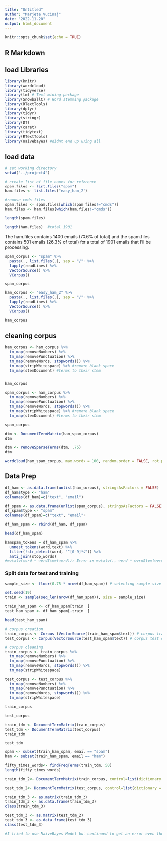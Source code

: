 ```yaml
---
title: "Untitled"
author: "Marjete Vucinaj"
date: "2022-11-20"
output: html_document
---
```


```r
knitr::opts_chunk$set(echo = TRUE)
```

## R Markdown


## load Libraries
```r
library(knitr) 
library(wordcloud)
library(tidyverse)
library(tm) # Text mining package
library(SnowballC) # Word stemming package
library(RTextTools)
library(dplyr)
library(tidyr)
library(stringr)
library(DT)
library(caret)
library(tidytext)
library(RTextTools)
library(naivebayes) #didnt end up using all
```
## load data
```r
# set working directory 
setwd("../project4") 

# create list of file names for reference
spam.files <- list.files("spam")
ham.files <- list.files("easy_ham_2")

#remove cmds files
spam.files <- spam.files[which(spam.files!="cmds")]
ham.files <- ham.files[which(ham.files!="cmds")]
```

```r
length(spam.files)
```

```r
length(ham.files)  #total 1901
```
The ham.files contains 1400 emails (73.6% of total) and the spam.files contains 501 emails (26.3% of total) for a total of 1901 emails that I'll be processing.

```r
spam_corpus <- "spam" %>%
  paste(., list.files(.), sep = "/") %>%
  lapply(readLines) %>%
  VectorSource() %>%
  VCorpus()

spam_corpus

```
```r
ham_corpus <- "easy_ham_2" %>%
  paste(., list.files(.), sep = "/") %>%
  lapply(readLines) %>%
  VectorSource() %>%
  VCorpus()

ham_corpus
```
## cleaning corpus
```r
ham_corpus <- ham_corpus %>%
  tm_map(removeNumbers) %>%
  tm_map(removePunctuation) %>%
  tm_map(removeWords, stopwords()) %>%
  tm_map(stripWhitespace) %>% #remove blank space
  tm_map(stemDocument) #terms to their stem


ham_corpus
```

```r
spam_corpus <- ham_corpus %>%
  tm_map(removeNumbers) %>%
  tm_map(removePunctuation) %>%
  tm_map(removeWords, stopwords()) %>%
  tm_map(stripWhitespace) %>% #remove blank space
  tm_map(stemDocument) #terms to their stem

spam_corpus
```


```r
dtm <- DocumentTermMatrix(ham_spam_corpus)
dtm
```

```r
dtm <- removeSparseTerms(dtm, .75)
dtm
```


```r
wordcloud(ham_spam_corpus, max.words = 100, random.order = FALSE, rot.per=0.15, min.freq=5, colors = brewer.pal(8, "Dark2"))

```
## Data Prep
```r
df_ham <- as.data.frame(unlist(ham_corpus), stringsAsFactors = FALSE)
df_ham$type <- "ham"
colnames(df_ham)=c("text", "email")

df_spam <- as.data.frame(unlist(spam_corpus), stringsAsFactors = FALSE)
df_spam$type <- "spam"
colnames(df_spam)=c("text", "email")

df_ham_spam <- rbind(df_ham, df_spam)

head(df_ham_spam)

```
```r
hamspam_tokens = df_ham_spam %>%
  unnest_tokens(word,text) %>%
  filter(!str_detect(word, "^[0-9]*$")) %>%
  anti_join(stop_words) 
#mutate(word = wordStem(word)); Error in mutate(., word = wordStem(word)) : Caused by error in `.Call()`:! "S_getMaxWordLength" not available for .Call() for package "RTextTools"
```

### Split data for test and training
```r
sample_size <- floor(0.75 * nrow(df_ham_spam)) # selecting sample size of 75% of the data for training. 

set.seed(19)
train <- sample(seq_len(nrow(df_ham_spam)), size = sample_size)

train_ham_spam <- df_ham_spam[train, ]
test_ham_spam <- df_ham_spam[-train, ]

head(test_ham_spam)

```

```r
# corpus creation
train_corpus <- Corpus (VectorSource(train_ham_spam$text)) # corpus training data
test_corpus <- Corpus(VectorSource(test_ham_spam$text)) # corpus test data

# corpus cleaning
train_corpus <- train_corpus %>%
  tm_map(removeNumbers) %>%
  tm_map(removePunctuation) %>%
  tm_map(removeWords, stopwords()) %>%
  tm_map(stripWhitespace)

test_corpus <- test_corpus %>%
  tm_map(removeNumbers) %>%
  tm_map(removePunctuation) %>%
  tm_map(removeWords, stopwords()) %>%
  tm_map(stripWhitespace)
```
```r
train_corpus

```
```r
test_corpus
```


```r
train_tdm <- DocumentTermMatrix(train_corpus)
test_tdm <- DocumentTermMatrix(test_corpus)
train_tdm
```

```r
test_tdm
```


```r
spam <- subset(train_ham_spam, email == "spam")
ham <- subset(train_ham_spam, email == "ham")
```


```r
fifty_times_words<- findFreqTerms(train_tdm, 50)
length(fifty_times_words)
```

```r
train_tdm_2<- DocumentTermMatrix(train_corpus, control=list(dictionary = fifty_times_words))

test_tdm_2<- DocumentTermMatrix(test_corpus, control=list(dictionary = fifty_times_words))
```

```r
train_tdm_3 <- as.matrix(train_tdm_2)
train_tdm_3 <- as.data.frame(train_tdm_3)
class(train_tdm_3)
```

```r
test_tdm_3 <- as.matrix(test_tdm_2)
test_tdm_3 <- as.data.frame(test_tdm_3)
class(test_tdm_3)
```


```r
#I tried to use NaiveBayes Model but continued to get an error even though it was installed and loaded library, could not find function "naivebayes"

```







